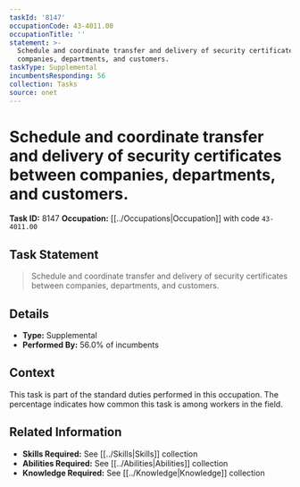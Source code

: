 ```yaml
---
taskId: '8147'
occupationCode: 43-4011.00
occupationTitle: ''
statement: >-
  Schedule and coordinate transfer and delivery of security certificates between
  companies, departments, and customers.
taskType: Supplemental
incumbentsResponding: 56
collection: Tasks
source: onet
---
```

# Schedule and coordinate transfer and delivery of security certificates between companies, departments, and customers.

**Task ID:** 8147
**Occupation:** [[../Occupations|Occupation]] with code `43-4011.00`

## Task Statement

> Schedule and coordinate transfer and delivery of security certificates between companies, departments, and customers.

## Details

- **Type:** Supplemental
- **Performed By:** 56.0% of incumbents

## Context

This task is part of the standard duties performed in this occupation. The percentage indicates how common this task is among workers in the field.

## Related Information

- **Skills Required:** See [[../Skills|Skills]] collection
- **Abilities Required:** See [[../Abilities|Abilities]] collection
- **Knowledge Required:** See [[../Knowledge|Knowledge]] collection
